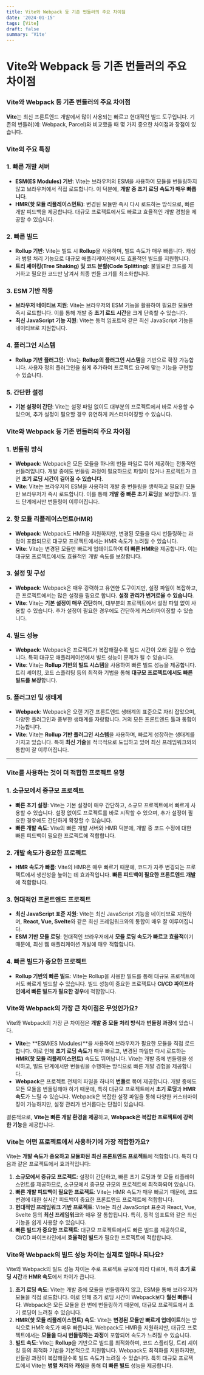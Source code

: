 ```yaml
---
title: Vite와 Webpack 등 기존 번들러의 주요 차이점
date: '2024-01-15'
tags: [Vite]
draft: false
summary: 'Vite'
---
```


# Vite와 Webpack 등 기존 번들러의 주요 차이점

### Vite와 Webpack 등 기존 번들러의 주요 차이점

**Vite**는 최신 프론트엔드 개발에서 많이 사용되는 빠르고 현대적인 빌드 도구입니다. 기존의 번들러(예: Webpack, Parcel)와 비교했을 때 몇 가지 중요한 차이점과 장점이 있습니다.

### Vite의 주요 특징

### 1. 빠른 개발 서버

- **ESM(ES Modules) 기반**: Vite는 브라우저의 ESM을 사용하여 모듈을 번들링하지 않고 브라우저에서 직접 로드합니다. 이 덕분에, **개발 중 초기 로딩 속도가 매우 빠릅니다**.
- **HMR(핫 모듈 리플레이스먼트)**: 변경된 모듈만 즉시 다시 로드하는 방식으로, 빠른 개발 피드백을 제공합니다. 대규모 프로젝트에서도 빠르고 효율적인 개발 경험을 제공할 수 있습니다.

### 2. 빠른 빌드

- **Rollup 기반**: Vite는 빌드 시 **Rollup**을 사용하며, 빌드 속도가 매우 빠릅니다. 캐싱과 병렬 처리 기능으로 대규모 애플리케이션에서도 효율적인 빌드를 지원합니다.
- **트리 셰이킹(Tree Shaking) 및 코드 분할(Code Splitting)**: 불필요한 코드를 제거하고 필요한 코드만 남겨서 최종 번들 크기를 최소화합니다.

### 3. ESM 기반 작동

- **브라우저 네이티브 지원**: Vite는 브라우저의 ESM 기능을 활용하여 필요한 모듈만 즉시 로드합니다. 이를 통해 개발 중 **초기 로드 시간**을 크게 단축할 수 있습니다.
- **최신 JavaScript 기능 지원**: Vite는 동적 임포트와 같은 최신 JavaScript 기능을 네이티브로 지원합니다.

### 4. 플러그인 시스템

- **Rollup 기반 플러그인**: Vite는 **Rollup의 플러그인 시스템**을 기반으로 확장 가능합니다. 사용자 정의 플러그인을 쉽게 추가하여 프로젝트 요구에 맞는 기능을 구현할 수 있습니다.

### 5. 간단한 설정

- **기본 설정이 간단**: Vite는 설정 파일 없이도 대부분의 프로젝트에서 바로 사용할 수 있으며, 추가 설정이 필요할 경우 유연하게 커스터마이징할 수 있습니다.

### Vite와 Webpack 등 기존 번들러의 주요 차이점

### 1. 번들링 방식

- **Webpack**: Webpack은 모든 모듈을 하나의 번들 파일로 묶어 제공하는 전통적인 번들러입니다. 개발 중에도 번들링 과정이 필요하므로 파일이 많거나 프로젝트가 크면 **초기 로딩 시간이 길어질 수 있습니다**.
- **Vite**: Vite는 브라우저의 ESM을 사용하여 개발 중 번들링을 생략하고 필요한 모듈만 브라우저가 즉시 로드합니다. 이를 통해 **개발 중 빠른 초기 로딩**을 보장합니다. 빌드 단계에서만 번들링이 이루어집니다.

### 2. 핫 모듈 리플레이스먼트(HMR)

- **Webpack**: Webpack도 HMR을 지원하지만, 변경된 모듈을 다시 번들링하는 과정이 포함되므로 대규모 프로젝트에서는 HMR 속도가 느려질 수 있습니다.
- **Vite**: Vite는 변경된 모듈만 빠르게 업데이트하여 **더 빠른 HMR**을 제공합니다. 이는 대규모 프로젝트에서도 효율적인 개발 속도를 보장합니다.

### 3. 설정 및 구성

- **Webpack**: Webpack은 매우 강력하고 유연한 도구이지만, 설정 파일이 복잡하고, 큰 프로젝트에서는 많은 설정을 필요로 합니다. **설정 관리가 번거로울 수 있습니다**.
- **Vite**: Vite는 **기본 설정이 매우 간단**하며, 대부분의 프로젝트에서 설정 파일 없이 사용할 수 있습니다. 추가 설정이 필요한 경우에도 간단하게 커스터마이징할 수 있습니다.

### 4. 빌드 성능

- **Webpack**: Webpack은 프로젝트가 복잡해질수록 빌드 시간이 오래 걸릴 수 있습니다. 특히 대규모 애플리케이션에서 빌드 성능이 문제가 될 수 있습니다.
- **Vite**: Vite는 **Rollup 기반의 빌드 시스템**을 사용하여 빠른 빌드 성능을 제공합니다. 트리 셰이킹, 코드 스플리팅 등의 최적화 기법을 통해 **대규모 프로젝트에서도 빠른 빌드를 보장**합니다.

### 5. 플러그인 및 생태계

- **Webpack**: Webpack은 오랜 기간 프론트엔드 생태계의 표준으로 자리 잡았으며, 다양한 플러그인과 풍부한 생태계를 자랑합니다. 거의 모든 프론트엔드 툴과 통합이 가능합니다.
- **Vite**: Vite는 **Rollup 기반 플러그인 시스템**을 사용하며, 빠르게 성장하는 생태계를 가지고 있습니다. 특히 **최신 기술**을 적극적으로 도입하고 있어 최신 프레임워크와의 통합이 잘 이루어집니다.

---

### Vite를 사용하는 것이 더 적합한 프로젝트 유형

### 1. 소규모에서 중규모 프로젝트

- **빠른 초기 설정**: Vite는 기본 설정이 매우 간단하고, 소규모 프로젝트에서 빠르게 사용할 수 있습니다. 설정 없이도 프로젝트를 바로 시작할 수 있으며, 추가 설정이 필요한 경우에도 간단하게 확장할 수 있습니다.
- **빠른 개발 속도**: Vite의 빠른 개발 서버와 HMR 덕분에, 개발 중 코드 수정에 대한 빠른 피드백이 필요한 프로젝트에 적합합니다.

### 2. 개발 속도가 중요한 프로젝트

- **HMR 속도가 빠름**: Vite의 HMR은 매우 빠르기 때문에, 코드가 자주 변경되는 프로젝트에서 생산성을 높이는 데 효과적입니다. **빠른 피드백이 필요한 프론트엔드 개발**에 적합합니다.

### 3. 현대적인 프론트엔드 프로젝트

- **최신 JavaScript 표준 지원**: Vite는 최신 JavaScript 기능을 네이티브로 지원하며, **React, Vue, Svelte**와 같은 최신 프레임워크와의 통합이 매우 잘 이루어집니다.
- **ESM 기반 모듈 로딩**: 현대적인 브라우저에서 **모듈 로딩 속도가 빠르고 효율적**이기 때문에, 최신 웹 애플리케이션 개발에 매우 적합합니다.

### 4. 빠른 빌드가 중요한 프로젝트

- **Rollup 기반의 빠른 빌드**: Vite는 Rollup을 사용한 빌드를 통해 대규모 프로젝트에서도 빠르게 빌드할 수 있습니다. 빌드 성능이 중요한 프로젝트나 **CI/CD 파이프라인에서 빠른 빌드가 필요한 경우**에 적합합니다.

### Vite와 Webpack의 가장 큰 차이점은 무엇인가요?

Vite와 Webpack의 가장 큰 차이점은 **개발 중 모듈 처리 방식**과 **번들링 과정**에 있습니다.

- **Vite**는 **ESM(ES Modules)**을 사용하여 브라우저가 필요한 모듈을 직접 로드합니다. 이로 인해 **초기 로딩 속도**가 매우 빠르고, 변경된 파일만 다시 로드하는 **HMR(핫 모듈 리플레이스먼트)** 속도도 뛰어납니다. Vite는 개발 중에 번들링을 생략하고, 빌드 단계에서만 번들링을 수행하는 방식으로 빠른 개발 경험을 제공합니다.
- **Webpack**은 프로젝트 전체의 파일을 하나의 **번들**로 묶어 제공합니다. 개발 중에도 모든 모듈을 번들링해야 하기 때문에, 특히 대규모 프로젝트에서 **초기 로딩**과 **HMR 속도**가 느릴 수 있습니다. Webpack은 복잡한 설정 파일을 통해 다양한 커스터마이징이 가능하지만, 설정 관리가 번거롭다는 단점이 있습니다.

결론적으로, **Vite는 빠른 개발 환경을 제공**하고, **Webpack은 복잡한 프로젝트에 강력한 기능**을 제공합니다.

### Vite는 어떤 프로젝트에서 사용하기에 가장 적합한가요?

Vite는 **개발 속도가 중요하고** **모듈화된 최신 프론트엔드 프로젝트**에 적합합니다. 특히 다음과 같은 프로젝트에서 효과적입니다:

1. **소규모에서 중규모 프로젝트**: 설정이 간단하고, 빠른 초기 로딩과 핫 모듈 리플레이스먼트를 제공하므로, 소규모에서 중규모 규모의 프로젝트에 최적화되어 있습니다.
2. **빠른 개발 피드백이 필요한 프로젝트**: Vite는 HMR 속도가 매우 빠르기 때문에, 코드 변경에 대한 실시간 피드백이 중요한 프론트엔드 프로젝트에 적합합니다.
3. **현대적인 프레임워크 기반 프로젝트**: Vite는 최신 JavaScript 표준과 React, Vue, Svelte 등의 **최신 프레임워크**와 매우 잘 통합됩니다. 특히, 동적 임포트와 같은 최신 기능을 쉽게 사용할 수 있습니다.
4. **빠른 빌드가 중요한 프로젝트**: 대규모 프로젝트에서도 빠른 빌드를 제공하므로, CI/CD 파이프라인에서 **효율적인 빌드**가 필요한 프로젝트에 적합합니다.

### Vite와 Webpack의 빌드 성능 차이는 실제로 얼마나 되나요?

Vite와 Webpack의 빌드 성능 차이는 주로 프로젝트 규모에 따라 다르며, 특히 **초기 로딩 시간**과 **HMR 속도**에서 차이가 큽니다.

1. **초기 로딩 속도**: Vite는 개발 중에 모듈을 번들링하지 않고, ESM을 통해 브라우저가 모듈을 직접 로드합니다. 이로 인해 초기 로딩 시간이 Webpack보다 **훨씬 빠릅니다**. Webpack은 모든 모듈을 한 번에 번들링하기 때문에, 대규모 프로젝트에서 초기 로딩이 느려질 수 있습니다.
2. **HMR(핫 모듈 리플레이스먼트) 속도**: Vite는 **변경된 모듈만 빠르게 업데이트**하는 방식으로 HMR 속도가 매우 빠릅니다. Webpack도 HMR을 지원하지만, 대규모 프로젝트에서는 **모듈을 다시 번들링하는 과정**이 포함되어 속도가 느려질 수 있습니다.
3. **빌드 속도**: Vite는 **Rollup**을 기반으로 빌드를 최적화하며, 코드 스플리팅, 트리 셰이킹 등의 최적화 기법을 기본적으로 지원합니다. Webpack도 최적화를 지원하지만, 번들링 과정이 복잡해질수록 빌드 속도가 느려질 수 있습니다. 특히 대규모 프로젝트에서 Vite는 **병렬 처리**와 **캐싱**을 통해 **더 빠른 빌드** 성능을 제공합니다.
